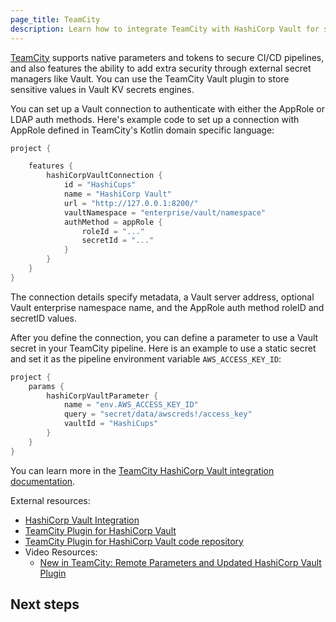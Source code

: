 ```yaml
---
page_title: TeamCity
description: Learn how to integrate TeamCity with HashiCorp Vault for secure secrets management.
---
```


[TeamCity](https://www.jetbrains.com/teamcity/) supports native parameters and tokens to secure CI/CD pipelines, and also features the ability to add extra security through external secret managers like Vault. You can use the TeamCity Vault plugin to store sensitive values in Vault KV secrets engines.

You can set up a Vault connection to authenticate with either the AppRole or LDAP auth methods. Here's example code to set up a connection with AppRole defined in TeamCity's Kotlin domain specific language:

```kotlin
project {

    features {
        hashiCorpVaultConnection {
            id = "HashiCups"
            name = "HashiCorp Vault"
            url = "http://127.0.0.1:8200/"
            vaultNamespace = "enterprise/vault/namespace"
            authMethod = appRole {
                roleId = "..."
                secretId = "..."
            }
        }
    }
}
```

The connection details specify metadata, a Vault server address, optional Vault enterprise namespace name, and the AppRole auth method roleID and secretID values.

After you define the connection, you can define a parameter to use a Vault secret in your TeamCity pipeline. Here is an example to use a static secret and set it as the pipeline environment variable `AWS_ACCESS_KEY_ID`:

```kotlin
project {
    params {
        hashiCorpVaultParameter {
            name = "env.AWS_ACCESS_KEY_ID"
            query = "secret/data/awscreds!/access_key"
            vaultId = "HashiCups"
        }
    }
}
```

You can learn more in the [TeamCity HashiCorp Vault integration documentation](https://www.jetbrains.com/help/teamcity/hashicorp-vault.html).

External resources:

- [HashiCorp Vault Integration](https://www.jetbrains.com/help/teamcity/hashicorp-vault.html)
- [TeamCity Plugin for HashiCorp Vault](https://plugins.jetbrains.com/plugin/10011-hashicorp-vault-support)
- [TeamCity Plugin for HashiCorp Vault code repository](https://github.com/JetBrains/teamcity-hashicorp-vault-plugin)
- Video Resources:
  - [New in TeamCity: Remote Parameters and Updated HashiCorp Vault Plugin](https://www.youtube.com/watch?v=cRNl2dTulTA)

## Next steps
